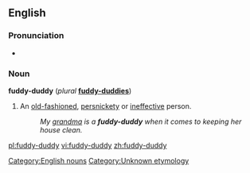 ==English==

===Pronunciation===
* {{audio|en-us-fuddy-duddy.ogg|Audio (US)}}

===Noun===
'''fuddy-duddy''' (''plural'' '''[[fuddy-duddies]]''')

# An [[old-fashioned]], [[persnickety]] or [[ineffective]] person.
#: ''My [[grandma]] is a '''fuddy-duddy''' when it comes to keeping her house clean.''

<!--SOED-->

[[Category:English nouns]]
[[Category:Unknown etymology]]

[[pl:fuddy-duddy]]
[[vi:fuddy-duddy]]
[[zh:fuddy-duddy]]